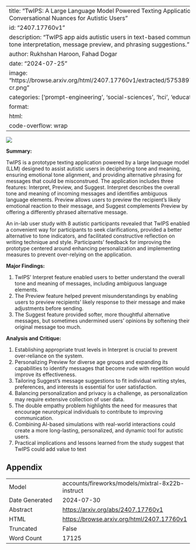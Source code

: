 
---
title: "TwIPS: A Large Language Model Powered Texting Application to Simplify Conversational Nuances for Autistic Users"
id: "2407.17760v1"
description: "TwIPS app aids autistic users in text-based communication, offering tone interpretation, message preview, and phrasing suggestions."
author: Rukhshan Haroon, Fahad Dogar
date: "2024-07-25"
image: "https://browse.arxiv.org/html/2407.17760v1/extracted/5753897/images/layout-cr.png"
categories: ['prompt-engineering', 'social-sciences', 'hci', 'education']
format:
  html:
    code-overflow: wrap
---

![](https://browse.arxiv.org/html/2407.17760v1/extracted/5753897/images/layout-cr.png)

**Summary:**

TwIPS is a prototype texting application powered by a large language model (LLM) designed to assist autistic users in deciphering tone and meaning, ensuring emotional tone alignment, and providing alternative phrasing for messages that could be misconstrued. The application includes three features: Interpret, Preview, and Suggest. Interpret describes the overall tone and meaning of incoming messages and identifies ambiguous language elements. Preview allows users to preview the recipient's likely emotional reaction to their message, and Suggest complements Preview by offering a differently phrased alternative message.

An in-lab user study with 8 autistic participants revealed that TwIPS enabled a convenient way for participants to seek clarifications, provided a better alternative to tone indicators, and facilitated constructive reflection on writing technique and style. Participants' feedback for improving the prototype centered around enhancing personalization and implementing measures to prevent over-relying on the application.

**Major Findings:**

1. TwIPS' Interpret feature enabled users to better understand the overall tone and meaning of messages, including ambiguous language elements.
2. The Preview feature helped prevent misunderstandings by enabling users to preview recipients' likely response to their message and make adjustments before sending.
3. The Suggest feature provided softer, more thoughtful alternative messages, but sometimes undermined users' opinions by softening their original message too much.

**Analysis and Critique:**

1. Establishing appropriate trust levels in Interpret is crucial to prevent over-reliance on the system.
2. Personalizing Preview for diverse age groups and expanding its capabilities to identify messages that become rude with repetition would improve its effectiveness.
3. Tailoring Suggest's message suggestions to fit individual writing styles, preferences, and interests is essential for user satisfaction.
4. Balancing personalization and privacy is a challenge, as personalization may require extensive collection of user data.
5. The double empathy problem highlights the need for measures that encourage neurotypical individuals to contribute to improving communication.
6. Combining AI-based simulations with real-world interactions could create a more long-lasting, personalized, and dynamic tool for autistic users.
7. Practical implications and lessons learned from the study suggest that TwIPS could add value to text

## Appendix

|          |          |
|----------|----------|
| Model     | accounts/fireworks/models/mixtral-8x22b-instruct       |
| Date Generated     | 2024-07-30       |
| Abstract | [https://arxiv.org/abs/2407.17760v1](https://arxiv.org/abs/2407.17760v1)        |
| HTML     | [https://browse.arxiv.org/html/2407.17760v1](https://browse.arxiv.org/html/2407.17760v1)       |
| Truncated       | False       |
| Word Count       | 17125       |